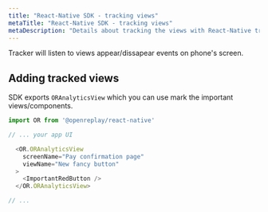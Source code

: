 ```yaml
---
title: "React-Native SDK - tracking views"
metaTitle: "React-Native SDK - tracking views"
metaDescription: "Details about tracking the views with React-Native tracker"
---
```


Tracker will listen to views appear/dissapear events on phone's screen.

## Adding tracked views

SDK exports `ORAnalyticsView` which you can use mark the important views/components.

```js
import OR from '@openreplay/react-native'

// ... your app UI

  <OR.ORAnalyticsView
    screenName="Pay confirmation page"
    viewName="New fancy button"
  >
    <ImportantRedButton />
  </OR.ORAnalyticsView>

// ...
```
